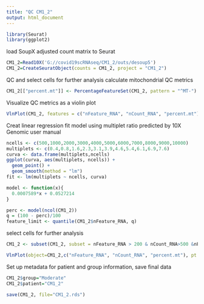 ---
title: "QC CM1_2"
output: html_document
---
```{r}
library(Seurat)
library(ggplot2)
```

load SoupX adjusted count matrix to Seurat
```{r}
CM1_2=Read10X('G://covid19scRNAseq/CM1_2/outs/desoup5')
CM1_2=CreateSeuratObject(counts = CM1_2, project = "CM1_2")
```
QC and select cells for further analysis
calculate mitochondrial QC metrics
```{r}
CM1_2[["percent.mt"]] <- PercentageFeatureSet(CM1_2, pattern = "^MT-")
```
Visualize QC metrics as a violin plot
```{r}
VlnPlot(CM1_2, features = c("nFeature_RNA", "nCount_RNA", "percent.mt"), ncol = 3, pt.size=0.0001)
```

Creat linear regression fit model using multiplet ratio predicted by 10X Genomic user manual

```{r}
ncells <- c(500,1000,2000,3000,4000,5000,6000,7000,8000,9000,10000)
multiplets <- c(0.4,0.8,1.6,2.3,3.1,3.9,4.6,5.4,6.1,6.9,7.6)
curva <- data.frame(multiplets,ncells)
ggplot(curva, aes(multiplets, ncells)) +
  geom_point() +
  geom_smooth(method = "lm")
fit <- lm(multiplets ~ ncells, curva)

model <- function(x){
  0.0007589*x + 0.0527214
}

perc <- model(ncol(CM1_2))
q = (100 - perc)/100
feature_limit <- quantile(CM1_2$nFeature_RNA, q)
```

select cells for further analysis
```{r}

CM1_2 <- subset(CM1_2, subset = nFeature_RNA > 200 & nCount_RNA>500 &nFeature_RNA < feature_limit & percent.mt < 20)

VlnPlot(object=CM1_2,c("nFeature_RNA", "nCount_RNA", "percent.mt"), pt.size = 0.0001)
```

Set up metadata for patient and group information,  save final data
```{r}

CM1_2$group="Moderate"
CM1_2$patient="CM1_2"

save(CM1_2, file="CM1_2.rds")
```





